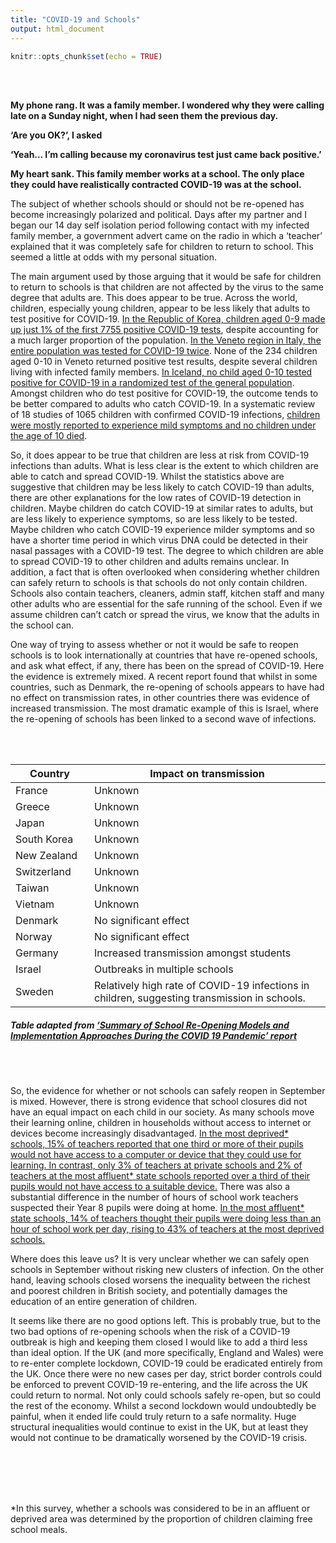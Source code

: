 ```yaml
---
title: "COVID-19 and Schools"
output: html_document
---
```


```r
knitr::opts_chunk$set(echo = TRUE)
```

<br/><br/>

**My phone rang. It was a family member. I wondered why they were calling late on a Sunday night, when I had seen them the previous day.**

 

**‘Are you OK?’, I asked**

**‘Yeah… I’m calling because my coronavirus test just came back positive.’**

 

**My heart sank. This family member works at a school. The only place they could have realistically contracted COVID-19 was at the school.**

 

The subject of whether schools should or should not be re-opened has become increasingly polarized and political. Days after my partner and I began our 14 day self isolation period following contact with my infected family member, a government advert came on the radio in which a ‘teacher’ explained that it was completely safe for children to return to school. This seemed a little at odds with my personal situation.

 

The main argument used by those arguing that it would be safe for children to return to schools is that children are not affected by the virus to the same degree that adults are.  This does appear to be true. Across the world, children, especially young children, appear to be less likely that adults to test positive for COVID-19. [In the Republic of Korea, children aged 0-9 made up just 1% of the first 7755 positive COVID-19 tests](https://ophrp.org/journal/view.php?doi=10.24171/j.phrp.2020.11.2.05), despite accounting for a much larger proportion of the population. [In the Veneto region in Italy, the entire population was tested for COVID-19 twice](https://www.medrxiv.org/content/10.1101/2020.04.17.20053157v1). None of the 234 children aged 0-10 in Veneto returned positive test results, despite several children living with infected family members. [In Iceland, no child aged 0-10 tested positive for COVID-19 in a randomized test of the general population](https://www.nejm.org/doi/10.1056/NEJMoa2006100). Amongst children who do test positive for COVID-19, the outcome tends to be better compared to adults who catch COVID-19. In a systematic review of 18 studies of 1065 children with confirmed COVID-19 infections, [children were mostly reported to experience mild symptoms and no children under the age of 10 died](https://jamanetwork.com/journals/jamapediatrics/fullarticle/2765169).

 

So, it does appear to be true that children are less at risk from COVID-19 infections than adults. What is less clear is the extent to which children are able to catch and spread COVID-19. Whilst the statistics above are suggestive that children may be less likely to catch COVID-19 than adults, there are other explanations for the low rates of COVID-19 detection in children. Maybe children do catch COVID-19 at similar rates to adults, but are less likely to experience symptoms, so are less likely to be tested. Maybe children who catch COVID-19 experience milder symptoms and so have a shorter time period in which virus DNA could be detected in their nasal passages with a COVID-19 test. The degree to which children are able to spread COVID-19 to other children and adults remains unclear. In addition, a fact that is often overlooked when considering whether children can safely return to schools is that schools do not only contain children. Schools also contain teachers, cleaners, admin staff, kitchen staff and many other adults who are essential for the safe running of the school. Even if we assume children can’t catch or spread the virus, we know that the adults in the school can.

 

One way of trying to assess whether or not it would be safe to reopen schools is to look internationally at countries that have re-opened schools, and ask what effect, if any, there has been on the spread of COVID-19. Here the evidence is extremely mixed. A recent report found that whilst in some countries, such as Denmark, the re-opening of schools appears to have had no effect on transmission rates, in other countries there was evidence of increased transmission. The most dramatic example of this is Israel, where the re-opening of schools has been linked to a second wave of infections.

<br/><br/>




|Country | Impact on transmission |
|--------|------------------------|
|France |Unknown|
|Greece |Unknown|
|Japan |Unknown|
|South Korea |Unknown|
|New Zealand |Unknown|
|Switzerland |Unknown|
|Taiwan |Unknown|
|Vietnam|Unknown|
|Denmark|No significant effect|
|Norway|No significant effect|
|Germany|Increased transmission amongst students|
|Israel|Outbreaks in multiple schools|
|Sweden|Relatively high rate of COVID-19 infections in children, suggesting transmission in schools.|

##### Table adapted from [‘Summary of School Re-Opening Models and Implementation Approaches During the COVID 19 Pandemic’ report](https://globalhealth.washington.edu/sites/default/files/COVID-19%20Schools%20Summary%20%282%29.pdf?mkt_tok=eyJpIjoiTkRreE5XWXlORFF3TXpNeCIsInQiOiJIbVNQTTVySEo0Vzk1cHVBZVVqWnFGVmR1UEJxRGdpd01mTXg4OGw3Mk5nTnpmaUoyMGt2UXIwWVZBOE5GVjIybHA5aStrbzJ3MUxsanoxamZibmlocmpSbXZyVFVoV0VHYU1aTGx0RnpsMXlmOEtXSVJqaDJsZ0RJU1BQcVZjZSJ9)

<br/><br/>
 

So, the evidence for whether or not schools can safely reopen in September is mixed. However, there is strong evidence that school closures did not have an equal impact on each child in our society. As many schools move their learning online, children in households without access to internet or devices become increasingly disadvantaged. [In the most deprived* schools, 15% of teachers reported that one third or more of their pupils would not have access to a computer or device that they could use for learning. In contrast, only 3% of teachers at private schools and 2% of teachers at the most affluent* state schools reported over a third of their pupils would not have access to a suitable device.](https://teachertapp.co.uk/learning-or-not-from-afar-the-first-week-of-school-closures/) There was also a substantial difference in the number of hours of school work teachers suspected their Year 8 pupils were doing at home. [In the most affluent* state schools, 14% of teachers thought their pupils were doing less than an hour of school work per day, rising to 43% of teachers at the most deprived schools.](https://teachertapp.co.uk/learning-or-not-from-afar-the-first-week-of-school-closures/)

 

Where does this leave us? It is very unclear whether we can safely open schools in September without risking new clusters of infection. On the other hand, leaving schools closed worsens the inequality between the richest and poorest children in British society, and potentially damages the education of an entire generation of children.

 

It seems like there are no good options left. This is probably true, but to the two bad options of re-opening schools when the risk of a COVID-19 outbreak is high and keeping them closed I would like to add a third less than ideal option. If the UK (and more specifically, England and Wales) were to re-enter complete lockdown, COVID-19 could be eradicated entirely from the UK. Once there were no new cases per day, strict border controls could be enforced to prevent COVID-19 re-entering, and the life across the UK could return to normal. Not only could schools safely re-open, but so could the rest of the economy. Whilst a second lockdown would undoubtedly be painful, when it ended life could truly return to a safe normality. Huge structural inequalities would continue to exist in the UK, but at least they would not continue to be dramatically worsened by the COVID-19 crisis.

<br/><br/>
<br/><br/>

*In this survey, whether a schools was considered to be in an affluent or deprived area was determined by the proportion of children claiming free school meals.